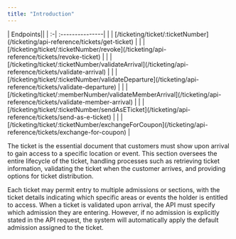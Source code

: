 ---
title: "Introduction"
---

<Markdown src="../snippets/endpoint-verb-styles.mdx" />

<Aside>
| Endpoints||
| :-| :---------------|
| <GetVerb/>| [/ticketing/ticket/:ticketNumber](/ticketing/api-reference/tickets/get-ticket) |
| <PostVerb/>| [/ticketing/ticket/:ticketNumber/revoke](/ticketing/api-reference/tickets/revoke-ticket) |
| <PostVerb/>| [/ticketing/ticket/:ticketNumber/validateArrival](/ticketing/api-reference/tickets/validate-arrival) |
| <PostVerb/>| [/ticketing/ticket/:ticketNumber/validateDeparture](/ticketing/api-reference/tickets/validate-departure) |
| <PostVerb/>| [/ticketing/ticket/:memberNumber/validateMemberArrival](/ticketing/api-reference/tickets/validate-member-arrival) |
| <PostVerb/>| [/ticketing/ticket/:ticketNumber/sendAsETicket](/ticketing/api-reference/tickets/send-as-e-ticket) |
| <PostVerb/>| [/ticketing/ticket/:ticketNumber/exchangeForCoupon](/ticketing/api-reference/tickets/exchange-for-coupon) |
</Aside>

The ticket is the essential document that customers must show upon arrival to gain access to a specific location or event. This section oversees the entire lifecycle of the ticket, handling processes such as retrieving ticket information, validating the ticket when the customer arrives, and providing options for ticket distribution.

Each ticket may permit entry to multiple admissions or sections, with the ticket details indicating which 
specific areas or events the holder is entitled to access. When a ticket is validated upon arrival, 
the API must specify which admission they are entering. 
However, if no admission is explicitly stated in the API request, the system will automatically apply 
the default admission assigned to the ticket. 

